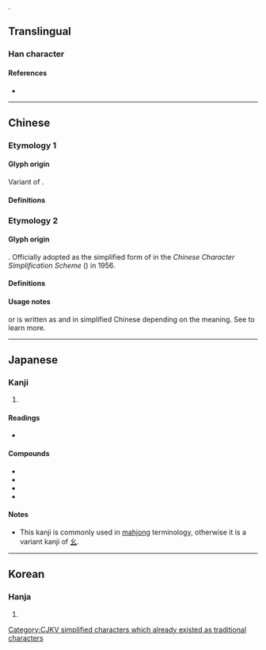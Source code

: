 {{also|幺|麼|麽}}
{{character info/new}}.

==Translingual==
{{stroke order|type=animate}}

===Han character===
{{Han char|rn=4|rad=丿|as=02|sn=3|four=20732|canj=HI|ids=⿱丿厶}}

====References====
* {{Han ref|kx=0082.030|dkj=00121|dj=0165.090|hdz=10033.020|uh=4E48|ud=20040|bh=A45C|bd=42076}}

----

==Chinese==

===Etymology 1===

====Glyph origin====
Variant of {{l|zh|幺}}.

====Definitions====
{{zh-see|幺|v}}

===Etymology 2===

====Glyph origin====
{{Han simp|麽|f=麻|t=&nbsp;}}. Officially adopted as the simplified form of {{zh-l|*麽}} in the ''Chinese Character Simplification Scheme'' ({{w2|zh|pref=《|s:漢字簡化方案|漢字簡化方案|suf=》}}) in 1956.

====Definitions====
{{zh-see|麼}}

====Usage notes====
{{lang|zh|麼}} or {{lang|zh|麽}} is written as {{lang|zh|么}} and {{lang|zh|麽}} in simplified Chinese depending on the meaning. See {{l|zh|麼}} to learn more.

----

==Japanese==

===Kanji===
{{ja-kanji|grade=|rs=丿02}}

# {{defn|lang=ja|sort=丿02}}

====Readings====
* {{ja-readings|goon=よう<えう|kanon=よう<えう|kanyoon=<!--やお-->|kun=|nanori=}}

====Compounds====
* {{ja-r|純%全%帯%么%九|ジュン%チャン%タイ%ヤオ%チュウ}}
* {{ja-r|断%么%九|タン%ヤオ%チュウ}}
* {{ja-r|混%全%帯%么%九|ホン%チャン%タイ%ヤオ%チュウ}}
* {{ja-r|么%九%牌|ヤオ%チュウ%ハイ}}

====Notes====
* This kanji is commonly used in [[w:Japanese Mahjong|mahjong]] terminology, otherwise it is a variant kanji of [[幺#Japanese|幺]].

----

==Korean==

===Hanja===
{{ko-hanja|hangeul=요|rv=yo|mr=yo}}

# {{defn|lang=ko|sort=丿02}}

[[Category:CJKV simplified characters which already existed as traditional characters]]